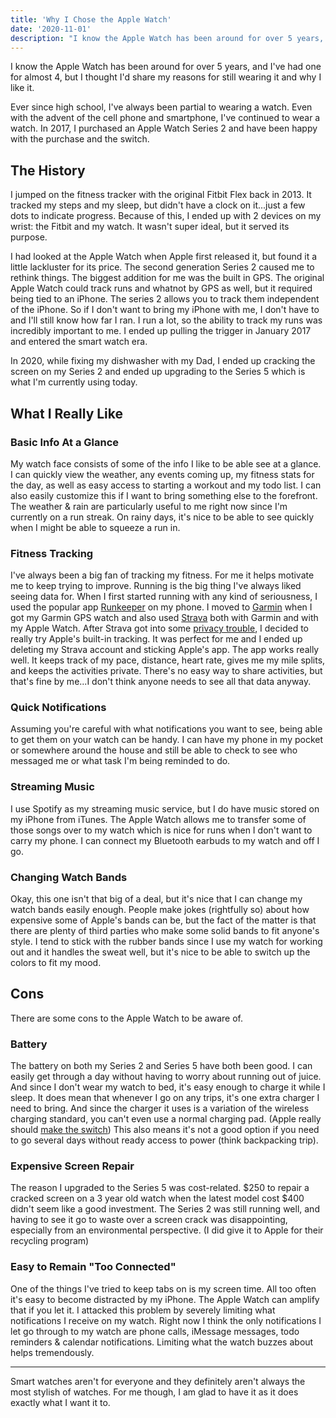 ```yaml
---
title: 'Why I Chose the Apple Watch'
date: '2020-11-01'
description: "I know the Apple Watch has been around for over 5 years, and I've had one for almost 4, but I thought I'd share my reasons for still wearing it and why I like it."
---
```


I know the Apple Watch has been around for over 5 years, and I've had one for almost 4, but I thought I'd share my reasons for still wearing it and why I like it.

Ever since high school, I've always been partial to wearing a watch. Even with the advent of the cell phone and smartphone, I've continued to wear a watch. In 2017, I purchased an Apple Watch Series 2 and have been happy with the purchase and the switch.

<PostImage
    src="/images/posts/2020-11-01-apple-watch/applewatch.jpg"
    alt="My Apple Watch"
    shadowed
    centered
/>

## The History

I jumped on the fitness tracker with the original Fitbit Flex back in 2013. It tracked my steps and my sleep, but didn't have a clock on it...just a few dots to indicate progress. Because of this, I ended up with 2 devices on my wrist: the Fitbit and my watch. It wasn't super ideal, but it served its purpose.

I had looked at the Apple Watch when Apple first released it, but found it a little lackluster for its price. The second generation Series 2 caused me to rethink things. The biggest addition for me was the built in GPS. The original Apple Watch could track runs and whatnot by GPS as well, but it required being tied to an iPhone. The series 2 allows you to track them independent of the iPhone. So if I don't want to bring my iPhone with me, I don't have to and I'll still know how far I ran. I run a lot, so the ability to track my runs was incredibly important to me. I ended up pulling the trigger in January 2017 and entered the smart watch era.

In 2020, while fixing my dishwasher with my Dad, I ended up cracking the screen on my Series 2 and ended up upgrading to the Series 5 which is what I'm currently using today.

## What I Really Like

### Basic Info At a Glance

My watch face consists of some of the info I like to be able see at a glance. I can quickly view the weather, any events coming up, my fitness stats for the day, as well as easy access to starting a workout and my todo list. I can also easily customize this if I want to bring something else to the forefront. The weather & rain are particularly useful to me right now since I'm currently on a run streak. On rainy days, it's nice to be able to see quickly when I might be able to squeeze a run in.

### Fitness Tracking

I've always been a big fan of tracking my fitness. For me it helps motivate me to keep trying to improve. Running is the big thing I've always liked seeing data for. When I first started running with any kind of seriousness, I used the popular app [Runkeeper](https://runkeeper.com/cms/) on my phone. I moved to [Garmin](https://connect.garmin.com/) when I got my Garmin GPS watch and also used [Strava](https://www.strava.com/) both with Garmin and with my Apple Watch. After Strava got into some [privacy trouble](https://www.theguardian.com/world/2018/jan/28/fitness-tracking-app-gives-away-location-of-secret-us-army-bases), I decided to really try Apple's built-in tracking. It was perfect for me and I ended up deleting my Strava account and sticking Apple's app. The app works really well. It keeps track of my pace, distance, heart rate, gives me my mile splits, and keeps the activities private. There's no easy way to share activities, but that's fine by me...I don't think anyone needs to see all that data anyway.

### Quick Notifications

Assuming you're careful with what notifications you want to see, being able to get them on your watch can be handy. I can have my phone in my pocket or somewhere around the house and still be able to check to see who messaged me or what task I'm being reminded to do.

### Streaming Music

I use Spotify as my streaming music service, but I do have music stored on my iPhone from iTunes. The Apple Watch allows me to transfer some of those songs over to my watch which is nice for runs when I don't want to carry my phone. I can connect my Bluetooth earbuds to my watch and off I go.

### Changing Watch Bands

Okay, this one isn't that big of a deal, but it's nice that I can change my watch bands easily enough. People make jokes (rightfully so) about how expensive some of Apple's bands can be, but the fact of the matter is that there are plenty of third parties who make some solid bands to fit anyone's style. I tend to stick with the rubber bands since I use my watch for working out and it handles the sweat well, but it's nice to be able to switch up the colors to fit my mood.

## Cons

There are some cons to the Apple Watch to be aware of.

### Battery

The battery on both my Series 2 and Series 5 have both been good. I can easily get through a day without having to worry about running out of juice. And since I don't wear my watch to bed, it's easy enough to charge it while I sleep. It does mean that whenever I go on any trips, it's one extra charger I need to bring. And since the charger it uses is a variation of the wireless charging standard, you can't even use a normal charging pad. (Apple really should [make the switch](https://www.theverge.com/2020/9/29/21441290/apple-watch-qi-wireless-charging-standard-environment-cable-proprietary-standard)) This also means it's not a good option if you need to go several days without ready access to power (think backpacking trip).

### Expensive Screen Repair

The reason I upgraded to the Series 5 was cost-related. $250 to repair a cracked screen on a 3 year old watch when the latest model cost $400 didn't seem like a good investment. The Series 2 was still running well, and having to see it go to waste over a screen crack was disappointing, especially from an environmental perspective. (I did give it to Apple for their recycling program)

### Easy to Remain "Too Connected"

One of the things I've tried to keep tabs on is my screen time. All too often it's easy to become distracted by my iPhone. The Apple Watch can amplify that if you let it. I attacked this problem by severely limiting what notifications I receive on my watch. Right now I think the only notifications I let go through to my watch are phone calls, iMessage messages, todo reminders & calendar notifications. Limiting what the watch buzzes about helps tremendously.

<hr/>

Smart watches aren't for everyone and they definitely aren't always the most stylish of watches. For me though, I am glad to have it as it does exactly what I want it to.
